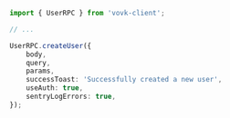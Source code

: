 ```ts
import { UserRPC } from 'vovk-client';

// ...

UserRPC.createUser({ 
    body,
    query,
    params,
    successToast: 'Successfully created a new user',
    useAuth: true,
    sentryLogErrors: true,
});
```
